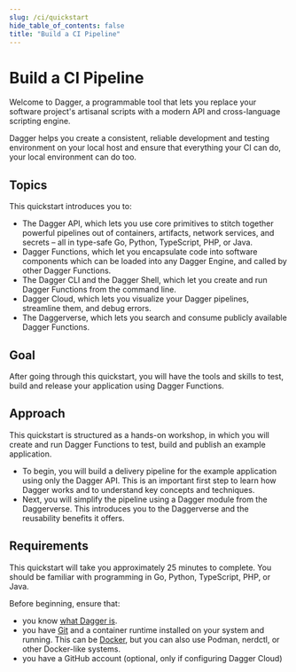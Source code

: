 ```yaml
---
slug: /ci/quickstart
hide_table_of_contents: false
title: "Build a CI Pipeline"
---
```


# Build a CI Pipeline

Welcome to Dagger, a programmable tool that lets you replace your software project's artisanal scripts with a modern API and cross-language scripting engine.

Dagger helps you create a consistent, reliable development and testing environment on your local host and ensure that everything your CI can do, your local environment can do too.

## Topics

This quickstart introduces you to:

- The Dagger API, which lets you use core primitives to stitch together powerful pipelines out of containers, artifacts, network services, and secrets – all in type-safe Go, Python, TypeScript, PHP, or Java.
- Dagger Functions, which let you encapsulate code into software components which can be loaded into any Dagger Engine, and called by other Dagger Functions.
- The Dagger CLI and the Dagger Shell, which let you create and run Dagger Functions from the command line.
- Dagger Cloud, which lets you visualize your Dagger pipelines, streamline them, and debug errors.
- The Daggerverse, which lets you search and consume publicly available Dagger Functions.

## Goal

After going through this quickstart, you will have the tools and skills to test, build and release your application using Dagger Functions.

## Approach

This quickstart is structured as a hands-on workshop, in which you will create and run Dagger Functions to test, build and publish an example application.

- To begin, you will build a delivery pipeline for the example application using only the Dagger API. This is an important first step to learn how Dagger works and to understand key concepts and techniques.
- Next, you will simplify the pipeline using a Dagger module from the Daggerverse. This introduces you to the Daggerverse and the reusability benefits it offers.

## Requirements

This quickstart will take you approximately 25 minutes to complete. You should be familiar with programming in Go, Python,  TypeScript, PHP, or Java.

Before beginning, ensure that:
- you know [what Dagger is](../../index.mdx).
- you have [Git](https://git-scm.com/downloads) and a container runtime installed on your system and running. This can be [Docker](https://docs.docker.com/engine/install/), but you can also use Podman, nerdctl, or other Docker-like systems.
- you have a GitHub account (optional, only if configuring Dagger Cloud)

